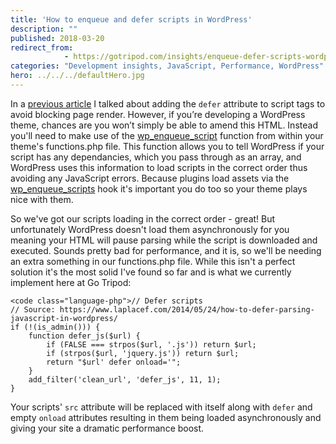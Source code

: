```yaml
---
title: 'How to enqueue and defer scripts in WordPress'
description: ""
published: 2018-03-20
redirect_from: 
            - https://gotripod.com/insights/enqueue-defer-scripts-wordpress/
categories: "Development insights, JavaScript, Performance, WordPress"
hero: ../../../defaultHero.jpg
---
```

In a [previous article](https://gotripod.com/insights/making-use-defer-attribute-easily-eliminate-render-blocking-scripts/) I talked about adding the `defer` attribute to script tags to avoid blocking page render. However, if you’re developing a WordPress theme, chances are you won’t simply be able to amend this HTML. Instead you'll need to make use of the [wp_enqueue_script](https://developer.wordpress.org/reference/functions/wp_enqueue_script/) function from within your theme's functions.php file. This function allows you to tell WordPress if your script has any dependancies, which you pass through as an array, and WordPress uses this information to load scripts in the correct order thus avoiding any JavaScript errors. Because plugins load assets via the [wp_enqueue_scripts](https://developer.wordpress.org/reference/hooks/wp_enqueue_scripts/) hook it's important you do too so your theme plays nice with them.

So we've got our scripts loading in the correct order - great! But unfortunately WordPress doesn't load them asynchronously for you meaning your HTML will pause parsing while the script is downloaded and executed. Sounds pretty bad for performance, and it is, so we'll be needing an extra something in our functions.php file. While this isn't a perfect solution it's the most solid I've found so far and is what we currently implement here at Go Tripod:

```
<code class="language-php">// Defer scripts
// Source: https://www.laplacef.com/2014/05/24/how-to-defer-parsing-javascript-in-wordpress/
if (!(is_admin())) {
    function defer_js($url) {
        if (FALSE === strpos($url, '.js')) return $url;
        if (strpos($url, 'jquery.js')) return $url;
        return "$url' defer onload='";
    }
    add_filter('clean_url', 'defer_js', 11, 1);
}
```

Your scripts' `src` attribute will be replaced with itself along with `defer` and empty `onload` attributes resulting in them being loaded asynchronously and giving your site a dramatic performance boost.
